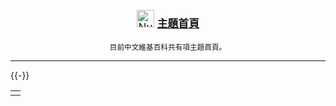 <div style="text-align: center;">
 <div style="font-size: larger;">[[File:Nuvola_apps_bookcase.svg|28px]] '''[[Portal:首頁|主題首頁]]'''</div>
 <div style="font-size: smaller;">目前中文維基百科共有{{Portal:首頁/主題首頁數}}項主題首頁。</div>
</div>
----
{{-}}
{| style="margin:0 auto;padding:0;" cellspacing="0" cellpadding="0"
| {{Related portals2|動畫|动漫|漫畫|电子游戏|日本|迪士尼|小說|文學|書籍}}
|}